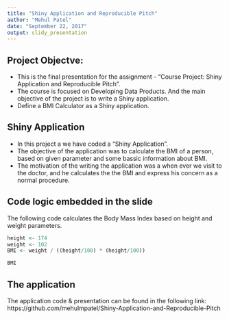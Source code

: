 ---
title: "Shiny Application and Reproducible Pitch"
author: "Mehul Patel"
date: "September 22, 2017"
output: slidy_presentation
---

## Project Objectve:

- This is the final presentation for the assignment - "Course Project: Shiny Application and Reproducible Pitch".
- The course is focused on Developing Data Products. And the main objective of the project is to write a Shiny application.
- Define a BMI Calculator as a Shiny application.

## Shiny Application

- In this project a we have coded a "Shiny Application".
- The objective of the application was to calculate the BMI of a person, based on given parameter and some bassic information about BMI.
- The motivation of the writing the application was a when ever we visit to the doctor, and he calculates the the BMI and express his concern as a normal procedure.

## Code logic embedded in the slide

The following code calculates the Body Mass Index based on height and weight parameters.

```{r, echo = TRUE}
height <- 174
weight <- 102
BMI <- weight / ((height/100) * (height/100))

BMI
```

## The application

The application code & presentation can be found in the following link: https://github.com/mehulmpatel/Shiny-Application-and-Reproducible-Pitch 
